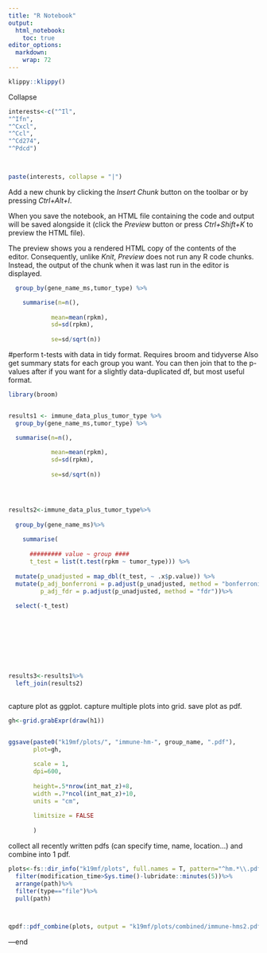 ```yaml
---
title: "R Notebook"
output: 
  html_notebook: 
    toc: true
editor_options: 
  markdown: 
    wrap: 72
---
```

```r
klippy::klippy()
```



Collapse

```r
interests<-c("^Il",
"^Ifn",
"^Cxcl",
"^Ccl",
"^Cd274",
"^Pdcd")



paste(interests, collapse = "|")

```

Add a new chunk by clicking the *Insert Chunk* button on the toolbar or
by pressing *Ctrl+Alt+I*.

When you save the notebook, an HTML file containing the code and output
will be saved alongside it (click the *Preview* button or press
*Ctrl+Shift+K* to preview the HTML file).

The preview shows you a rendered HTML copy of the contents of the
editor. Consequently, unlike *Knit*, *Preview* does not run any R code
chunks. Instead, the output of the chunk when it was last run in the
editor is displayed.

```r
  group_by(gene_name_ms,tumor_type) %>%

    summarise(n=n(),
            
            mean=mean(rpkm),
            sd=sd(rpkm),
            
            se=sd/sqrt(n))
```

#perform t-tests with data in tidy format. Requires broom and tidyverse
Also get summary stats for each group you want. You can then join that
to the p-values after if you want for a slightly data-duplicated df, but
most useful format.

```r
library(broom)


results1 <- immune_data_plus_tumor_type %>%
  group_by(gene_name_ms,tumor_type) %>%

  summarise(n=n(),
            
            mean=mean(rpkm),
            sd=sd(rpkm),
            
            se=sd/sqrt(n))




results2<-immune_data_plus_tumor_type%>%
  
  group_by(gene_name_ms)%>%
    
    summarise(
    
      ######### value ~ group ####
      t_test = list(t.test(rpkm ~ tumor_type))) %>%
  
  mutate(p_unadjusted = map_dbl(t_test, ~ .x$p.value)) %>%
  mutate(p_adj_bonferroni = p.adjust(p_unadjusted, method = "bonferroni"),  # Bonferroni correction
         p_adj_fdr = p.adjust(p_unadjusted, method = "fdr"))%>%
  
  select(-t_test)









results3<-results1%>%
  left_join(results2)
  
```

capture plot as ggplot. capture multiple plots into grid. save plot as
pdf.

```r
gh<-grid.grabExpr(draw(h1))


ggsave(paste0("k19mf/plots/", "immune-hm-", group_name, ".pdf"),
       plot=gh,
       
       scale = 1,
       dpi=600,
       
       height=.5*nrow(int_mat_z)+8,
       width =.7*ncol(int_mat_z)+10,
       units = "cm",
       
       limitsize = FALSE
       
       )
```

collect all recently written pdfs (can specify time, name, location...)
and combine into 1 pdf.

```r
plots<-fs::dir_info("k19mf/plots", full.names = T, pattern="^hm.*\\.pdf$", recurse = F)%>%tibble()%>%
  filter(modification_time>Sys.time()-lubridate::minutes(5))%>%
  arrange(path)%>%
  filter(type=="file")%>%
  pull(path)



qpdf::pdf_combine(plots, output = "k19mf/plots/combined/immune-hms2.pdf")

```




---end